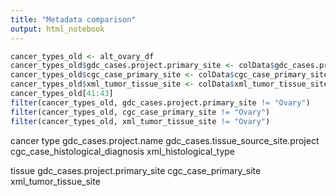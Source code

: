 ```yaml
---
title: "Metadata comparison"
output: html_notebook
---
```




```r
cancer_types_old <- alt_ovary_df
cancer_types_old$gdc_cases.project.primary_site <- colData$gdc_cases.project.primary_site
cancer_types_old$cgc_case_primary_site <- colData$cgc_case_primary_site
cancer_types_old$xml_tumor_tissue_site <- colData$xml_tumor_tissue_site
cancer_types_old[41:43]
filter(cancer_types_old, gdc_cases.project.primary_site != "Ovary")
filter(cancer_types_old, cgc_case_primary_site != "Ovary")
filter(cancer_types_old, xml_tumor_tissue_site != "Ovary")
```
cancer type
gdc_cases.project.name
gdc_cases.tissue_source_site.project
cgc_case_histological_diagnosis
xml_histological_type

tissue
gdc_cases.project.primary_site
cgc_case_primary_site
xml_tumor_tissue_site

